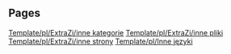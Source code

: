 
== Pages ==
[[Template/pl/ExtraZi/inne kategorie]]
[[Template/pl/ExtraZi/inne pliki]]
[[Template/pl/ExtraZi/inne strony]]
[[Template/pl/Inne języki]]
